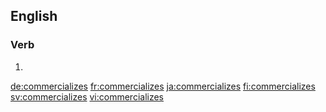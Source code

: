 
==English==

===Verb===
{{head|en}}

# {{en-third-person singular of|commercialize}}

[[de:commercializes]]
[[fr:commercializes]]
[[ja:commercializes]]
[[fi:commercializes]]
[[sv:commercializes]]
[[vi:commercializes]]